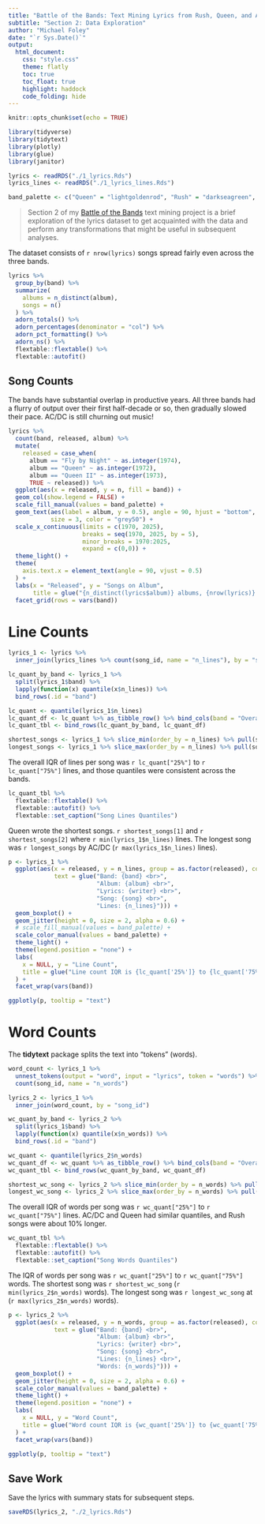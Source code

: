 ```yaml
---
title: "Battle of the Bands: Text Mining Lyrics from Rush, Queen, and AC/DC"
subtitle: "Section 2: Data Exploration"
author: "Michael Foley"
date: "`r Sys.Date()`"
output: 
  html_document:
    css: "style.css"
    theme: flatly
    toc: true
    toc_float: true
    highlight: haddock
    code_folding: hide
---
```


```r
knitr::opts_chunk$set(echo = TRUE)
```

```r
library(tidyverse)
library(tidytext)
library(plotly)
library(glue)
library(janitor)

lyrics <- readRDS("./1_lyrics.Rds")
lyrics_lines <- readRDS("./1_lyrics_lines.Rds")

band_palette <- c("Queen" = "lightgoldenrod", "Rush" = "darkseagreen", "AC/DC" = "slategray1")
```

> Section 2 of my [Battle of the Bands](https://mpfoley73.github.io/battle-of-the-bands/) text mining project is a brief exploration of the lyrics dataset to get acquainted with the data and perform any transformations that might be useful in subsequent analyses. 

The dataset consists of `r nrow(lyrics)` songs spread fairly even across the three bands.

```r
lyrics %>% 
  group_by(band) %>%
  summarize(
    albums = n_distinct(album),
    songs = n()
  ) %>%
  adorn_totals() %>%
  adorn_percentages(denominator = "col") %>%
  adorn_pct_formatting() %>%
  adorn_ns() %>%
  flextable::flextable() %>%
  flextable::autofit()
```

## Song Counts

The bands have substantial overlap in productive years. All three bands had a flurry of output over their first half-decade or so, then gradually slowed their pace. AC/DC is still churning out music!

```r
lyrics %>% 
  count(band, released, album) %>%
  mutate(
    released = case_when(
      album == "Fly by Night" ~ as.integer(1974), 
      album == "Queen" ~ as.integer(1972),
      album == "Queen II" ~ as.integer(1973),
      TRUE ~ released)) %>% 
  ggplot(aes(x = released, y = n, fill = band)) +
  geom_col(show.legend = FALSE) +
  scale_fill_manual(values = band_palette) +
  geom_text(aes(label = album, y = 0.5), angle = 90, hjust = "bottom", vjust = .25,
            size = 3, color = "grey50") +
  scale_x_continuous(limits = c(1970, 2025), 
                     breaks = seq(1970, 2025, by = 5), 
                     minor_breaks = 1970:2025, 
                     expand = c(0,0)) +
  theme_light() +
  theme(
    axis.text.x = element_text(angle = 90, vjust = 0.5)
  ) +
  labs(x = "Released", y = "Songs on Album", 
       title = glue("{n_distinct(lyrics$album)} albums, {nrow(lyrics)} songs.")) +
  facet_grid(rows = vars(band))
```

# Line Counts

```r
lyrics_1 <- lyrics %>%
  inner_join(lyrics_lines %>% count(song_id, name = "n_lines"), by = "song_id")

lc_quant_by_band <- lyrics_1 %>%
  split(lyrics_1$band) %>% 
  lapply(function(x) quantile(x$n_lines)) %>%
  bind_rows(.id = "band")

lc_quant <- quantile(lyrics_1$n_lines)
lc_quant_df <- lc_quant %>% as_tibble_row() %>% bind_cols(band = "Overall")
lc_quant_tbl <- bind_rows(lc_quant_by_band, lc_quant_df)

shortest_songs <- lyrics_1 %>% slice_min(order_by = n_lines) %>% pull(song)
longest_songs <- lyrics_1 %>% slice_max(order_by = n_lines) %>% pull(song)
```

The overall IQR of lines per song was `r lc_quant["25%"]` to `r lc_quant["75%"]` lines, and those quantiles were consistent across the bands. 

```r
lc_quant_tbl %>%
  flextable::flextable() %>%
  flextable::autofit() %>%
  flextable::set_caption("Song Lines Quantiles")
```

Queen wrote the shortest songs. `r shortest_songs[1]` and `r shortest_songs[2]` where `r min(lyrics_1$n_lines)` lines. The longest song was `r longest_songs` by AC/DC (`r max(lyrics_1$n_lines)` lines).

```r
p <- lyrics_1 %>% 
  ggplot(aes(x = released, y = n_lines, group = as.factor(released), color = band,
             text = glue("Band: {band} <br>",
                         "Album: {album} <br>",
                         "Lyrics: {writer} <br>",
                         "Song: {song} <br>",
                         "Lines: {n_lines}"))) +
  geom_boxplot() +
  geom_jitter(height = 0, size = 2, alpha = 0.6) +
  # scale_fill_manual(values = band_palette) +
  scale_color_manual(values = band_palette) +
  theme_light() +
  theme(legend.position = "none") +
  labs(
    x = NULL, y = "Line Count",
    title = glue("Line count IQR is {lc_quant['25%']} to {lc_quant['75%']} lines.")
  ) +
  facet_wrap(vars(band))

ggplotly(p, tooltip = "text")
```

# Word Counts

The **tidytext** package splits the text into "tokens" (words). 

```r
word_count <- lyrics_1 %>% 
  unnest_tokens(output = "word", input = "lyrics", token = "words") %>%
  count(song_id, name = "n_words")

lyrics_2 <- lyrics_1 %>%
  inner_join(word_count, by = "song_id")

wc_quant_by_band <- lyrics_2 %>%
  split(lyrics_1$band) %>% 
  lapply(function(x) quantile(x$n_words)) %>%
  bind_rows(.id = "band")

wc_quant <- quantile(lyrics_2$n_words)
wc_quant_df <- wc_quant %>% as_tibble_row() %>% bind_cols(band = "Overall")
wc_quant_tbl <- bind_rows(wc_quant_by_band, wc_quant_df)

shortest_wc_song <- lyrics_2 %>% slice_min(order_by = n_words) %>% pull(song)
longest_wc_song <- lyrics_2 %>% slice_max(order_by = n_words) %>% pull(song)
```

The overall IQR of words per song was `r wc_quant["25%"]` to `r wc_quant["75%"]` lines. AC/DC and Queen had similar quantiles, and Rush songs were about 10% longer.

```r
wc_quant_tbl %>%
  flextable::flextable() %>%
  flextable::autofit() %>%
  flextable::set_caption("Song Words Quantiles")
```

The IQR of words per song was `r wc_quant["25%"]` to `r wc_quant["75%"]` words. The shortest song was `r shortest_wc_song` (`r min(lyrics_2$n_words)` words). The longest song was `r longest_wc_song` at (`r max(lyrics_2$n_words)` words).

```r
p <- lyrics_2 %>% 
  ggplot(aes(x = released, y = n_words, group = as.factor(released), color = band,
             text = glue("Band: {band} <br>",
                         "Album: {album} <br>",
                         "Lyrics: {writer} <br>",
                         "Song: {song} <br>",
                         "Lines: {n_lines} <br>",
                         "Words: {n_words}"))) +
  geom_boxplot() +
  geom_jitter(height = 0, size = 2, alpha = 0.6) +
  scale_color_manual(values = band_palette) +
  theme_light() +
  theme(legend.position = "none") +
  labs(
    x = NULL, y = "Word Count",
    title = glue("Word count IQR is {wc_quant['25%']} to {wc_quant['75%']} words.")
  ) +
  facet_wrap(vars(band))

ggplotly(p, tooltip = "text")
```

## Save Work

Save the lyrics with summary stats for subsequent steps.

```r
saveRDS(lyrics_2, "./2_lyrics.Rds")
```
